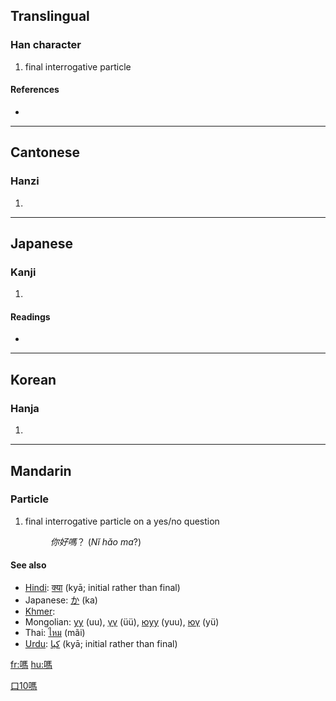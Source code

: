 {{see|吗}}
==Translingual==

===Han character===
{{Han char|rn=30|rad=口|as=10|sn=13|four=6102<sub>7</sub>|canj=口尸手火 (RSQF)}}

# final interrogative particle

====References====
* {{Han ref|kx=0202.210|dkj=04065|dj=0425.020|hdz=10664.100|uh=55CE|ud=21966|bh=B6DC|bd=46812}}

----

==Cantonese==

===Hanzi===
{{yue-hanzi|jyut=|y=ma3}}

# {{defn|Cantonese}}

----

==Japanese==

===Kanji===
{{ja-kanji|grade=|rs=口10}}

# {{defn|Japanese}}

====Readings====
* {{ja-readings|on=[[ば]] (ba)|kun=}}

----

==Korean==

===Hanja===
{{ko-hanja|hangeul=마|rv=ma|mr=ma}}

# {{defn|Korean}}

----

==Mandarin==
{{zh-forms|[[吗]]|{{zh-lookup|嗎}}}}

===Particle===
{{cmn-particle|t|pin=ma|pint=ma|tra=嗎|sim=吗|rs=口10}}

# final interrogative particle on a yes/no question
#: ''你好嗎''？ (''Nǐ hǎo ma''?)

====See also====
* [[Hindi]]: [[क्या]] (kyā; initial rather than final)
* Japanese: [[か]] (ka)
* [[Khmer]]: {{Khmr|[[ទេ]]}}
* Mongolian: [[уу]] (uu), [[үү]] (üü), [[юуу]] (yuu), [[юү]] (yü)
* Thai: [[ไหม]] (mãi)
* [[Urdu]]: [[كيا]] (kyā; initial rather than final)

[[Category:zh-tw:Beginning Mandarin|口10嗎]]

[[fr:嗎]]
[[hu:嗎]]